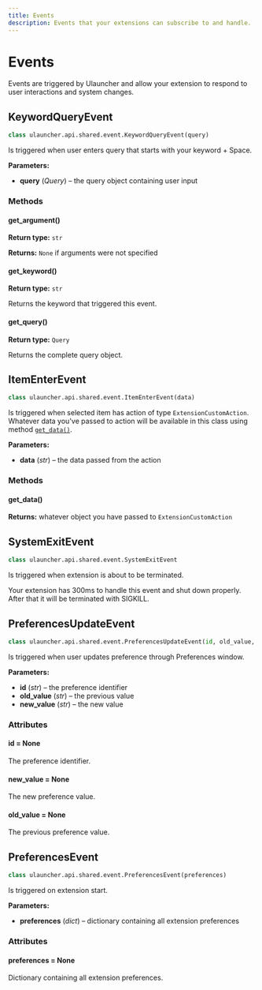 ```yaml
---
title: Events
description: Events that your extensions can subscribe to and handle.
---
```


# Events

Events are triggered by Ulauncher and allow your extension to respond to user interactions and system changes.

## KeywordQueryEvent

```python
class ulauncher.api.shared.event.KeywordQueryEvent(query)
```

Is triggered when user enters query that starts with your keyword + Space.

**Parameters:**
- **query** (*Query*) – the query object containing user input

### Methods

#### get_argument()

**Return type:** `str`

**Returns:** `None` if arguments were not specified

#### get_keyword()

**Return type:** `str`

Returns the keyword that triggered this event.

#### get_query()

**Return type:** `Query`

Returns the complete query object.

## ItemEnterEvent

```python
class ulauncher.api.shared.event.ItemEnterEvent(data)
```

Is triggered when selected item has action of type `ExtensionCustomAction`. Whatever data you've passed to action will be available in this class using method [`get_data()`](#get_data).

**Parameters:**
- **data** (*str*) – the data passed from the action

### Methods

#### get_data()

**Returns:** whatever object you have passed to `ExtensionCustomAction`

## SystemExitEvent

```python
class ulauncher.api.shared.event.SystemExitEvent
```

Is triggered when extension is about to be terminated.

Your extension has 300ms to handle this event and shut down properly. After that it will be terminated with SIGKILL.

## PreferencesUpdateEvent

```python
class ulauncher.api.shared.event.PreferencesUpdateEvent(id, old_value, new_value)
```

Is triggered when user updates preference through Preferences window.

**Parameters:**
- **id** (*str*) – the preference identifier
- **old_value** (*str*) – the previous value
- **new_value** (*str*) – the new value

### Attributes

#### id = None

The preference identifier.

#### new_value = None

The new preference value.

#### old_value = None

The previous preference value.

## PreferencesEvent

```python
class ulauncher.api.shared.event.PreferencesEvent(preferences)
```

Is triggered on extension start.

**Parameters:**
- **preferences** (*dict*) – dictionary containing all extension preferences

### Attributes

#### preferences = None

Dictionary containing all extension preferences.

